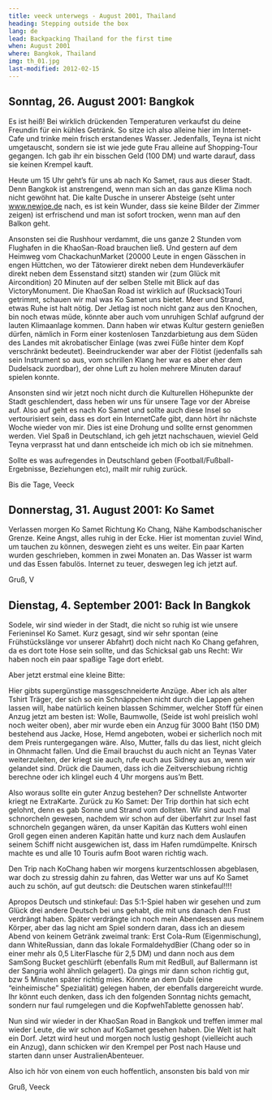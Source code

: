 ```yaml
---
title: veeck unterwegs - August 2001, Thailand
heading: Stepping outside the box
lang: de
lead: Backpacking Thailand for the first time
when: August 2001
where: Bangkok, Thailand
img: th_01.jpg
last-modified: 2012-02-15
---
```



## Sonntag, 26. August 2001: Bangkok

Es ist heiß! Bei wirklich drückenden Temperaturen verkaufst du deine Freundin für ein kühles Getränk. So
sitze ich also alleine hier im Internet-Cafe und trinke mein frisch erstandenes Wasser.
Jedenfalls, Teyna ist nicht umgetauscht, sondern sie ist wie jede gute Frau alleine auf Shopping-Tour
gegangen. Ich gab ihr ein bisschen Geld (100 DM) und warte darauf, dass sie keinen Krempel kauft.

Heute um 15 Uhr geht’s für uns ab nach Ko Samet, raus aus dieser Stadt. Denn Bangkok ist anstrengend, wenn
man sich an das ganze Klima noch nicht gewöhnt hat. Die kalte Dusche in unserer Absteige (seht unter <Link href="http://www.newjoe.de">www.newjoe.de</Link> nach, es ist kein Wunder, dass sie
keine Bilder der Zimmer zeigen) ist erfrischend und man ist sofort trocken, wenn man auf den Balkon geht.

Ansonsten sei die Rushhour verdammt, die uns ganze 2 Stunden vom Flughafen in
die KhaoSan-Road brauchen ließ. Und gestern auf dem Heimweg vom
ChackachunMarket (20000 Leute in engen Gässchen in engen Hüttchen, wo der
Tätowierer direkt neben dem Hundeverkäufer direkt neben dem Essenstand sitzt)
standen wir (zum Glück mit Aircondition) 20 Minuten auf der selben Stelle mit Blick auf das VictoryMonument.
Die KhaoSan Road ist wirklich auf (Rucksack)Touri getrimmt, schauen wir mal
was Ko Samet uns bietet. Meer und Strand, etwas Ruhe ist halt nötig. Der
Jetlag ist noch nicht ganz aus den Knochen, bin noch etwas müde, könnte aber
auch vom unruhigen Schlaf aufgrund der lauten Klimaanlage kommen.
Dann haben wir etwas Kultur gestern genießen dürfen, nämlich in Form einer
kostenlosen Tanzdarbietung aus dem Süden des Landes mit akrobatischer
Einlage (was zwei Füße hinter dem Kopf verschränkt bedeutet). Beeindruckender
war aber der Flötist (jedenfalls sah sein Instrument so aus, vom
schrillen Klang her war es aber eher dem Dudelsack zuordbar), der ohne Luft zu holen
mehrere Minuten darauf spielen konnte.

Ansonsten sind wir jetzt noch nicht durch die Kulturellen Höhepunkte der
Stadt geschlendert, dass heben wir uns für unsere Tage vor der Abreise auf.
Also auf geht es nach Ko Samet und sollte auch diese Insel so vertourisiert
sein, dass es dort ein InternetCafe gibt, dann hört ihr nächste Woche
wieder von mir. Dies ist eine Drohung und sollte ernst genommen werden.
Viel Spaß in Deutschland, ich geh jetzt nachschauen, wieviel Geld Teyna verprasst hat
und dann entscheide ich mich ob ich sie mitnehmen.

Sollte es was aufregendes in Deutschland geben (Football/Fußball-Ergebnisse,
Beziehungen etc), mailt mir ruhig zurück.

Bis die Tage, Veeck

## Donnerstag, 31. August 2001: Ko Samet

Verlassen morgen Ko Samet Richtung Ko Chang, Nähe Kambodschanischer Grenze.
Keine Angst, alles ruhig in der Ecke. Hier ist momentan zuviel Wind, um tauchen
zu können, deswegen zieht es uns weiter. Ein paar Karten wurden geschrieben, kommen in zwei Monaten an.
Das Wasser ist warm und das Essen fabulös. Internet zu teuer, deswegen leg ich jetzt auf.

Gruß, V

## Dienstag, 4. September 2001: Back In Bangkok

Sodele, wir sind wieder in der Stadt, die nicht so ruhig ist wie unsere
Ferieninsel Ko Samet. Kurz gesagt, sind wir sehr spontan (eine Frühstückslänge
vor unserer Abfahrt) doch nicht nach Ko Chang gefahren, da es dort tote Hose sein sollte, und das Schicksal
gab uns Recht: Wir haben noch ein paar spaßige Tage dort erlebt.

Aber jetzt erstmal eine kleine Bitte:

Hier gibts supergünstige massgeschneiderte Anzüge. Aber ich als alter
Tshirt Träger, der sich so ein Schnäppchen nicht durch die Lappen gehen
lassen will, habe natürlich keinen blassen Schimmer, welcher Stoff für einen
Anzug jetzt am besten ist: Wolle, Baumwolle, (Seide ist wohl preislich wohl noch
weiter oben), aber mir wurde eben ein Anzug für 3000 Baht (150 DM) bestehend
aus Jacke, Hose, Hemd angeboten, wobei er sicherlich noch mit dem Preis runtergegangen
wäre. Also, Mutter, falls du das liest, nicht gleich in Ohnmacht fallen. Und die
Email brauchst du auch nicht an Teynas Vater weiterzuleiten, der kriegt sie auch,
rufe euch aus Sidney aus an, wenn wir gelandet sind. Drück die Daumen, dass ich
die Zeitverschiebung richtig berechne oder ich klingel euch 4 Uhr morgens aus’m Bett.

Also woraus sollte ein guter Anzug bestehen? Der schnellste Antworter kriegt ne ExtraKarte.
Zurück zu Ko Samet: Der Trip dorthin hat sich echt gelohnt, denn es gab Sonne und Strand vom
dollsten. Wir sind auch mal schnorcheln gewesen, nachdem wir schon auf der überfahrt
zur Insel fast schnorcheln gegangen wären, da unser Kapitän das Kutters wohl
einen Groll gegen einen anderen Kapitän hatte und kurz nach dem Auslaufen seinem
Schiff nicht ausgewichen ist, dass im Hafen rumdümpelte. Knirsch machte es
und alle 10 Touris aufm Boot waren richtig wach.

Den Trip nach KoChang haben wir morgens kurzentschlossen abgeblasen, war
doch zu stressig dahin zu fahren, das Wetter war uns auf Ko Samet auch zu
schön, auf gut deutsch: die Deutschen waren stinkefaul!!!!

Apropos Deutsch und stinkefaul: Das 5:1-Spiel haben wir gesehen und zum Glück drei
andere Deutsch bei uns gehabt, die mit uns danach den Frust verdrängt haben.
Später verdrängte ich noch mein Abendessen aus meinem Körper, aber das lag
nicht am Spiel sondern daran, dass ich an diesem Abend von keinem Getränk zweimal
trank: Erst Cola-Rum (Eigenmischung), dann WhiteRussian, dann das lokale
FormaldehydBier (Chang oder so in einer mehr als 0,5 LiterFlasche für 2,5 DM)
und dann noch aus dem SamSong Bucket geschlürft (ebenfalls Rum mit RedBull,
auf Ballermann ist der Sangria wohl ähnlich gelagert). Da gings mir dann
schon richtig gut, bzw 5 Minuten später richtig mies. Könnte an dem
Dubi (eine “einheimische” Spezialität) gelegen haben, der ebenfalls
dargereicht wurde. Ihr könnt euch denken, dass ich den folgenden Sonntag
nichts gemacht, sondern nur faul rumgelegen und die KopfwehTablette genossen hab’.

Nun sind wir wieder in der KhaoSan Road in Bangkok und treffen immer mal wieder
Leute, die wir schon auf KoSamet gesehen haben. Die Welt ist halt ein Dorf.
Jetzt wird heut und morgen noch lustig geshopt (vielleicht auch ein Anzug),
dann schicken wir den Krempel per Post nach Hause und starten dann unser
AustralienAbenteuer.

Also ich hör von einem von euch hoffentlich, ansonsten bis bald von mir

Gruß, Veeck

